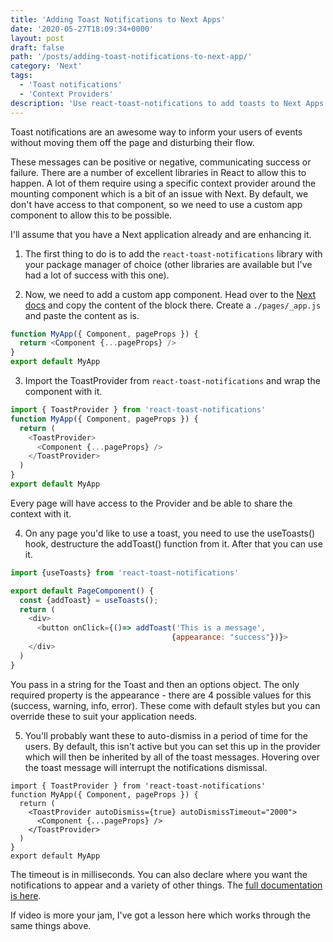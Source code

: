 ```yaml
---
title: 'Adding Toast Notifications to Next Apps'
date: '2020-05-27T18:09:34+0000'
layout: post
draft: false
path: '/posts/adding-toast-notifications-to-next-app/'
category: 'Next'
tags:
  - 'Toast notifications'
  - 'Context Providers'
description: 'Use react-toast-notifications to add toasts to Next Apps'
---
```



Toast notifications are an awesome way to inform your users of events without
moving them off the page and disturbing their flow.

These messages can be positive or negative, communicating success or failure. There
are a number of excellent libraries in React to allow this to happen. A lot of them
require using a specific context provider around the mounting component which is
a bit of an issue with Next. By default, we don't have access to that component, so
we need to use a custom app component to allow this to be possible.

I'll assume that you have a Next application already and are enhancing it.

1. The first thing to do is to add the `react-toast-notifications` library with
   your package manager of choice (other libraries are available but I've had a
   lot of success with this one).

2. Now, we need to add a custom app component. Head over to the [Next docs](https://nextjs.org/docs/advanced-features/custom-app)
   and copy the content of the block there. Create a `./pages/_app.js` and paste the
   content as is.

```js
function MyApp({ Component, pageProps }) {
  return <Component {...pageProps} />
}
export default MyApp
```

3. Import the ToastProvider from `react-toast-notifications` and wrap the component
   with it.

```js
import { ToastProvider } from 'react-toast-notifications'
function MyApp({ Component, pageProps }) {
  return (
    <ToastProvider>
      <Component {...pageProps} />
    </ToastProvider>
  )
}
export default MyApp
```

Every page will have access to the Provider and be able to share the context with it.

4. On any page you'd like to use a toast, you need to use the useToasts() hook,
   destructure the addToast() function from it. After that you can use it.

```js
import {useToasts} from 'react-toast-notifications'

export default PageComponent() {
  const {addToast} = useToasts();
  return (
    <div>
      <button onClick={()=> addToast('This is a message',
                                    {appearance: "success"})}>
    </div>
  )
}
```

You pass in a string for the Toast and then an options object. The only required
property is the appearance - there are 4 possible values for this (success, warning,
info, error). These come with default styles but you can override these to suit
your application needs.

5. You'll probably want these to auto-dismiss in a period of time for the users.
   By default, this isn't active but you can set this up in the provider which will
   then be inherited by all of the toast messages. Hovering over the toast message
   will interrupt the notifications dismissal.

```js{numberLines: 9}
import { ToastProvider } from 'react-toast-notifications'
function MyApp({ Component, pageProps }) {
  return (
    <ToastProvider autoDismiss={true} autoDismissTimeout="2000">
      <Component {...pageProps} />
    </ToastProvider>
  )
}
export default MyApp
```

The timeout is in milliseconds. You can also declare where you want the notifications
to appear and a variety of other things. The [full documentation is here](https://github.com/jossmac/react-toast-notifications).

If video is more your jam, I've got a lesson here which works through the same
things above.

<EggheadEmbed
  lessonLink="https://egghead.io/lessons/react-use-react-toast-notifications-to-add-toast-notifications-to-a-nextjs-app"
  lessonTitle="Use react-toast-notifications to add toast notifications to a Next App"
/>
